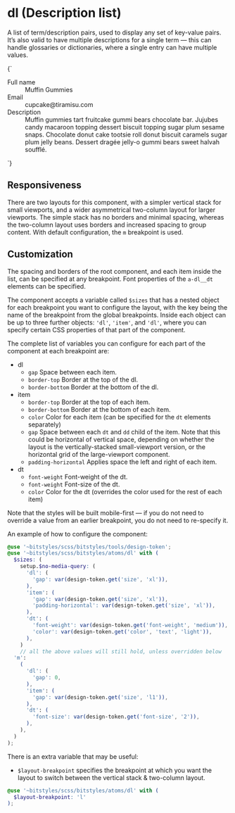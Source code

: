
<Meta title="Atoms/dl" />

# dl (Description list)

A list of term/description pairs, used to display any set of key-value pairs. It’s also valid to have multiple descriptions for a single term — this can handle glossaries or dictionaries, where a single entry can have multiple values.

<Canvas isColumn>
  <Story name="dl">
    {`
      <dl class="a-dl">
        <div class="a-dl__item">
          <dt class="a-dl__dt">Full name</dt>
          <dd class="a-dl__dd">Muffin Gummies</dd>
        </div>
        <div class="a-dl__item">
          <dt class="a-dl__dt">Email</dt>
          <dd class="a-dl__dd">cupcake@tiramisu.com</dd>
        </div>
        <div class="a-dl__item">
          <dt class="a-dl__dt">Description</dt>
          <dd class="a-dl__dd">Muffin gummies tart fruitcake gummi bears chocolate bar. Jujubes candy macaroon topping dessert biscuit topping sugar plum sesame snaps. Chocolate donut cake tootsie roll donut biscuit caramels sugar plum jelly beans. Dessert dragée jelly-o gummi bears sweet halvah soufflé.</dd>
        </div>
      </dl>
    `}
  </Story>
</Canvas>

## Responsiveness

There are two layouts for this component, with a simpler vertical stack for small viewports, and a wider asymmetrical two-column layout for larger viewports. The simple stack has no borders and minimal spacing, whereas the two-column layout uses borders and increased spacing to group content. With default configuration, the `m` breakpoint is used.

## Customization

The spacing and borders of the root component, and each item inside the list, can be specified at any breakpoint. Font properties of the `a-dl__dt` elements can be specified.

The component accepts a variable called `$sizes` that has a nested object for each breakpoint you want to configure the layout, with the key being the name of the breakpoint from the global breakpoints. Inside each object can be up to three further objects: `'dl'`, `'item'`, and `'dl'`, where you can specify certain CSS properties of that part of the component.

The complete list of variables you can configure for each part of the component at each breakpoint are:

- dl
  - `gap` Space between each item.
  - `border-top` Border at the top of the dl.
  - `border-bottom` Border at the bottom of the dl.
- item
  - `border-top` Border at the top of each item.
  - `border-bottom` Border at the bottom of each item.
  - `color` Color for each item (can be specified for the `dt` elements separately)
  - `gap` Space between each `dt` and `dd` child of the item. Note that this could be horizontal of vertical space, depending on whether the layout is the vertically-stacked small-viewport version, or the horizontal grid of the large-viewport component.
  - `padding-horizontal` Applies space the left and right of each item.
- dt
  - `font-weight` Font-weight of the dt.
  - `font-weight` Font-size of the dt.
  - `color` Color for the dt (overrides the color used for the rest of each item)

Note that the styles will be built mobile-first — if you do not need to override a value from an earlier breakpoint, you do not need to re-specify it.

An example of how to configure the component:

```scss
@use '~bitstyles/scss/bitstyles/tools/design-token';
@use '~bitstyles/scss/bitstyles/atoms/dl' with (
  $sizes: (
    setup.$no-media-query: (
      'dl': (
        'gap': var(design-token.get('size', 'xl')),
      ),
      'item': (
        'gap': var(design-token.get('size', 'xl')),
        'padding-horizontal': var(design-token.get('size', 'xl')),
      ),
      'dt': (
        'font-weight': var(design-token.get('font-weight', 'medium')),
        'color': var(design-token.get('color', 'text', 'light')),
      ),
    )
    // all the above values will still hold, unless overridden below
  'm':
    (
      'dl': (
        'gap': 0,
      ),
      'item': (
        'gap': var(design-token.get('size', 'l1')),
      ),
      'dt': (
        'font-size': var(design-token.get('font-size', '2')),
      ),
    ),
  )
);
```

There is an extra variable that may be useful:

- `$layout-breakpoint` specifies the breakpoint at which you want the layout to switch between the vertical stack & two-column layout.

```scss
@use '~bitstyles/scss/bitstyles/atoms/dl' with (
  $layout-breakpoint: 'l'
);
```
